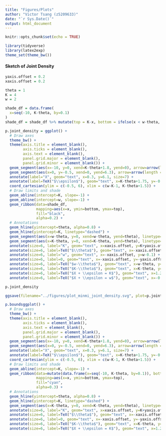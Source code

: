 ```yaml
---
title: "Figures/Plots"
author: "Victor Tsang (z5209633)"
date: "`r Sys.Date()`"
output: html_document
---
```


```r
knitr::opts_chunk$set(echo = TRUE)
```

```r
library(tidyverse)
library(latex2exp)
theme_set(theme_bw())
```

#### Sketch of Joint Density

```r
yaxis.offset = 0.2
xaxis.offset = 0.2

theta = 1
K = 4
w = 2

shade_df = data.frame(
  x=seq(-10, K-theta, by=0.1)
)
shade_df = shade_df %>% mutate(top = K-x, bottom = ifelse(x < w-theta, w-x, theta))

p.joint_density = ggplot() +
  # Draw axes
  theme_bw() +
  theme(axis.title = element_blank(),
        axis.ticks = element_blank(),
        axis.text = element_blank(),
        panel.grid.major = element_blank(),
        panel.grid.minor = element_blank()) +
  geom_segment(aes(x=-10, y=0, xend=K-theta+1.8, yend=0), arrow=arrow(length = unit(0.5, "cm")), size = 1) +
  geom_segment(aes(x=0, y=-0.5, xend=0, yend=6.3), arrow=arrow(length = unit(0.5, "cm")), size = 1) +
  annotate(label="X", geom="text", x=0.3, y=6.1, size=7) +
  annotate(label=TeX("$\\epsilon$"), geom="text", x=K-theta+1.75, y=-0.3, size=9) +
  coord_cartesian(ylim = c(-0.5, 6), xlim = c(w-K-1, K-theta+1.5)) +
  # Draw limits and shade
  geom_abline(intercept=K, slope=-1) +
  geom_abline(intercept=w, slope=-1) +
  geom_ribbon(data=shade_df,
              mapping=aes(x=x, ymin=bottom, ymax=top),
              fill="black",
              alpha=0.2) +
  # Annotations
  geom_hline(yintercept=theta, alpha=0.8) +
  geom_hline(yintercept=K, linetype="dashed") +
  geom_segment(aes(x=w-theta, y=0, xend=w-theta, yend=theta), linetype="dashed") +
  geom_segment(aes(x=K-theta, y=0, xend=K-theta, yend=theta), linetype="dashed") +
  annotate(size=6, label="K", geom="text", x=xaxis.offset, y=K+yaxis.offset) +
  annotate(size=6, label=TeX("$\\theta$"), geom="text", x=-xaxis.offset, y=theta-yaxis.offset) +
  annotate(size=6, label="w", geom="text", x=-xaxis.offset, y=w-0.1) +
  annotate(size=6, label=0, geom="text", x=-xaxis.offset, y=-yaxis.offset) +
  annotate(size=6, label=TeX("$w-\\theta$"), geom="text", x=w-theta, y=-yaxis.offset) +
  annotate(size=6, label=TeX("$K-\\theta$"), geom="text", x=K-theta, y=-yaxis.offset) +
  annotate(size=6, label=TeX("$X + \\epsilon = K$"), geom="text", x=1.2, y=K-1.2+0.25, hjust="left") +
  annotate(size=6, label=TeX("$X + \\epsilon = w$"), geom="text", x=-0.8, y=w+0.8-0.1, hjust="right")

p.joint_density
```

```r
ggsave(filename="../figures/plot_minmi_joint_density.svg", plot=p.joint_density, dpi=320, width=8, height=5)
```

```r
p.boundsggplot() +
  # Draw axes
  theme_bw() +
  theme(axis.title = element_blank(),
        axis.ticks = element_blank(),
        axis.text = element_blank(),
        panel.grid.major = element_blank(),
        panel.grid.minor = element_blank()) +
  geom_segment(aes(x=-10, y=0, xend=K-theta+1.8, yend=0), arrow=arrow(length = unit(0.5, "cm")), size = 1) +
  geom_segment(aes(x=0, y=-0.5, xend=0, yend=6.3), arrow=arrow(length = unit(0.5, "cm")), size = 1) +
  annotate(label="X", geom="text", x=0.3, y=6.1, size=7) +
  annotate(label=TeX("$\\epsilon$"), geom="text", x=K-theta+1.75, y=-0.3, size=9) +
  coord_cartesian(ylim = c(-0.5, 6), xlim = c(w-K-1, K-theta+1.5)) +
  # Draw limits and shade
  geom_abline(intercept=K, slope=-1) +
  geom_ribbon(data=mutate(data.frame(x=seq(-10, K-theta, by=0.1)), bottom= theta, top=K-x),
              mapping=aes(x=x, ymin=bottom, ymax=top),
              fill="cyan",
              alpha=0.3) +
  # Annotations
  geom_hline(yintercept=theta, alpha=0.8) +
  geom_hline(yintercept=K, linetype="dashed") +
  geom_segment(aes(x=K-theta, y=0, xend=K-theta, yend=theta), linetype="dashed") +
  annotate(size=6, label="K", geom="text", x=xaxis.offset, y=K+yaxis.offset) +
  annotate(size=6, label=TeX("$\\theta$"), geom="text", x=-xaxis.offset, y=theta-yaxis.offset) +
  annotate(size=6, label=0, geom="text", x=-xaxis.offset, y=-yaxis.offset) +
  annotate(size=6, label=TeX("$K-\\theta$"), geom="text", x=K-theta, y=-yaxis.offset) +
  annotate(size=6, label=TeX("$X + \\epsilon = K$"), geom="text", x=1.2, y=K-1.2+0.25, hjust="left")
```

